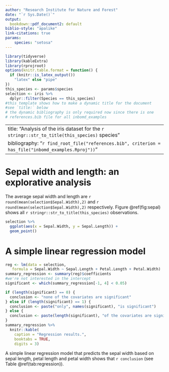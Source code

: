```yaml
---
author: "Research Institute for Nature and Forest"
date: "`r Sys.Date()`"
output:
  bookdown::pdf_document2: default
biblio-style: "apalike"
link-citations: true
params:
    species: "setosa"
---
```



```r
library(tidyverse)
library(kableExtra)
library(rprojroot)
options(knitr.table.format = function() {
  if (knitr::is_latex_output())
    "latex" else "pipe"
})
this_species <- params$species
selection <- iris %>%
  dplyr::filter(Species == this_species)
#this template shows how to make a dynamic title for the document
#see `title:` below
# the dynamic bibliography is only required now since there is one
# references.bib file for all inbomd_examples
```
---
title: "Analysis of the iris dataset for the `r stringr::str_to_title(this_species)` species"
bibliography: "`r find_root_file("references.bib", criterion = has_file("inbomd_examples.Rproj"))`"
---

# Sepal width and length: an explorative analysis

The average sepal width and length are `r round(mean(selection$Sepal.Width),2)` and `r round(mean(selection$Sepal.Width),2)` respectively. Figure \@ref(fig:sepal) shows all `r stringr::str_to_title(this_species)` observations.

```r
selection %>%
  ggplot(aes(x = Sepal.Width, y = Sepal.Length)) +
  geom_point()
```

# A simple linear regression model

```r
reg <- lm(data = selection,
   formula = Sepal.Width ~ Sepal.Length + Petal.Length + Petal.Width)
summary_regression <- summary(reg)$coefficients
#we're not interested in the intercept
significant <- which(summary_regression[-1, 4] < 0.05)

if (length(significant) == 0) {
  conclusion <- "none of the covariates are significant"
} else if (length(significant) == 1) {
  conclusion <- paste("only", names(significant), "is significant")
} else {
  conclusion <- paste(length(significant), "of the covariates are significant")
}
summary_regression %>%
  knitr::kable(
    caption = "Regression results.",
    booktabs = TRUE,
    digits = 3)
```

A simple linear regression model that predicts the sepal width based on sepal length, petal length and petal width shows that `r conclusion` (see Table \@ref(tab:regression)).
